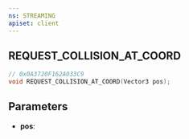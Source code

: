 ```yaml
---
ns: STREAMING
apiset: client
---
```

## REQUEST_COLLISION_AT_COORD

```c
// 0x0A3720F162A033C9
void REQUEST_COLLISION_AT_COORD(Vector3 pos);
```


## Parameters
* **pos**: